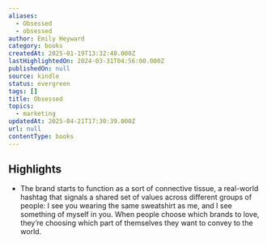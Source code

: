 ```yaml
---
aliases:
  - Obsessed
  - obsessed
author: Emily Heyward
category: books
createdAt: 2025-01-19T13:32:40.000Z
lastHighlightedOn: 2024-03-31T04:56:00.000Z
publishedOn: null
source: kindle
status: evergreen
tags: []
title: Obsessed
topics:
  - marketing
updatedAt: 2025-04-21T17:30:39.000Z
url: null
contentType: books
---
```

## Highlights

- The brand starts to function as a sort of connective tissue, a real-world hashtag that signals a shared set of values across different groups of people: I see you wearing the same sweatshirt as me, and I see something of myself in you. When people choose which brands to love, they’re choosing which part of themselves they want to convey to the world.
